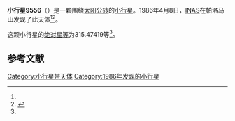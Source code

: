 {{Infobox planet
| bgcolour = #FFFFC0
| name = 9556 Gaywray
| symbol = 
| image = 
| caption = 
| discovery = yes
| discovery_ref = 
| discoverer = [[INAS|INAS]]
| discovery_site = [[帕洛马山|帕洛马山]] 
| discovered = 1986年4月8日
| designations = yes
| mp_name = 
| named_after = 
| alt_names = 1986 GF/ 1979 HE4 / 1993 HJ1
| mp_category = [[主带小行星|主带小行星]]
| orbit_ref = <ref name="a">[http://ssd.jpl.nasa.gov/sbdb.cgi?sstr=9556 9556 Gaywray] {{Wayback|url=http://ssd.jpl.nasa.gov/sbdb.cgi?sstr=9556 |date=20210825131741 }}，小行星數據庫瀏覽器（JPL Small-Body Database Browser）－[[美国国家航空航天局|美国国家航空航天局]]喷气推进实验室</ref>
| epoch = 2456400.5 (2013年4月18日更新)
| aphelion = {{convert|2.7383632|AU|km|3|abbr=on|lk=out}}
| perihelion = {{convert|1.8996720|AU|km|3|abbr=on}}
| semimajor = {{convert|2.3190176|AU|km|3|abbr=on}}
| eccentricity = 0.180829
| period = 1289.89539 [[日|日]]<br />3.53[[儒略年|儒略年]]
| avg_speed = 
| inclination = 23.57908
| asc_node = 206.73685
| mean_anomaly = 
| arg_peri = 315.47419
| satellites = 
| physical_characteristics = yes
| dimensions = 
| mass = 
| density = 
| surface_grav = 
| escape_velocity = 
| sidereal_day = 
| axial_tilt = 
| pole_ecliptic_lat = 
| pole_ecliptic_lon = 
| albedo = 
| temperatures= 
| temp_name1 = 
| mean_temp_1 = 
| max_temp_1 = 
| temp_name2 = 
| max_temp_2 = 
| spectral_type = 
| abs_magnitude = 315.47419
}}

'''小行星9556'''（{{lang-en|9556 Gaywray}}）是一颗围绕[[太阳|太阳]][[公转|公转]]的[[小行星|小行星]]。1986年4月8日，[[INAS|INAS]]在帕洛马山发现了此天体<ref name="a" /><ref>{{cite news|title=小行星列表|url=http://cfa-www.harvard.edu/iau/lists/NumberedMPs.txt|accessdate=2013-07-08|newspaper=哈佛大学|archive-date=2008-05-17|archive-url=https://web.archive.org/web/20080517010638/http://cfa-www.harvard.edu/iau/lists/NumberedMPs.txt|dead-url=no}}</ref>。

这颗小行星的[[绝对星等|绝对星等]]为315.47419等<ref name="a" />。

==参考文献==
{{reflist}}
{{Minor Planet Number|[[小行星9555|小行星9555]]|[[小行星9557|小行星9557]]}}

{{小天体}}

[[Category:小行星带天体|Category:小行星带天体]]
[[Category:1986年发现的小行星|Category:1986年发现的小行星]]

{{asteroid-stub}}